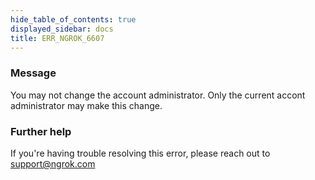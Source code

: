```yaml
---
hide_table_of_contents: true
displayed_sidebar: docs
title: ERR_NGROK_6607
---
```


### Message

You may not change the account administrator. Only the current accont administrator may make this change.

### Further help

If you're having trouble resolving this error, please reach out to [support@ngrok.com](mailto:support@ngrok.com?subject=Help%20with%20ERR_NGROK_6607)
